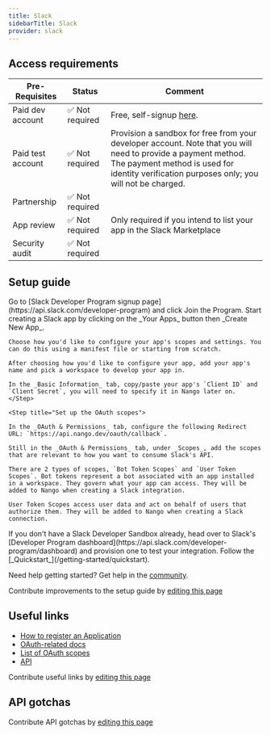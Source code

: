 ```yaml
---
title: Slack
sidebarTitle: Slack
provider: slack
---
```



<Overview />
<PreBuiltTooling />
<PreBuiltUseCases />

## Access requirements
| Pre-Requisites | Status | Comment|
| - | - | - |
| Paid dev account | ✅ Not required | Free, self-signup [here](https://api.slack.com/developer-program). |
| Paid test account | ✅ Not required | Provision a sandbox for free from your developer account. Note that you will need to provide a payment method. The payment method is used for identity verification purposes only; you will not be charged. |
| Partnership | ✅ Not required | |
| App review | ✅ Not required | Only required if you intend to list your app in the Slack Marketplace |
| Security audit | ✅ Not required | |


## Setup guide
<Steps>
  <Step title="Create a developer account">
    Go to [Slack Developer Program signup page](https://api.slack.com/developer-program) and click Join the Program. 
  </Step>
  <Step title="Create & configure a Slack app">
    Start creating a Slack app by clicking on the _Your Apps_ button then _Create New App_.

    Choose how you'd like to configure your app's scopes and settings. You can do this using a manifest file or starting from scratch. 
    
    After choosing how you'd like to configure your app, add your app's name and pick a workspace to develop your app in.

    In the _Basic Information_ tab, copy/paste your app's `Client ID` and `Client Secret`, you will need to specify it in Nango later on.
    </Step>

    <Step title="Set up the OAuth scopes">

    In the _OAuth & Permissions_ tab, configure the following Redirect URL: `https://api.nango.dev/oauth/callback`.

    Still in the _OAuth & Permissions_ tab, under _Scopes_, add the scopes that are relevant to how you want to consume Slack's API.

    There are 2 types of scopes, `Bot Token Scopes` and `User Token Scopes`. Bot tokens represent a bot associated with an app installed in a workspace. They govern what your app can access. They will be added to Nango when creating a Slack integration.
    
    User Token Scopes access user data and act on behalf of users that authorize them. They will be added to Nango when creating a Slack connection.
  </Step>

  <Step title="Create a Slack Developer Sandbox">
    If you don't have a Slack Developer Sandbox already, head over to Slack's [Developer Program dashboard](https://api.slack.com/developer-program/dashboard) and provision one to test your integration. 
  </Step>

  <Step title="Next">
    Follow the [_Quickstart_](/getting-started/quickstart).
  </Step>
</Steps>

<Tip>Need help getting started? Get help in the [community](https://nango.dev/slack).</Tip>

<Note>Contribute improvements to the setup guide by [editing this page](https://github.com/nangohq/nango/tree/master/docs-v2/integrations/all/slack.mdx)</Note>


## Useful links

-   [How to register an Application](https://api.slack.com/apps)
-   [OAuth-related docs](https://api.slack.com/authentication/oauth-v2)
-   [List of OAuth scopes](https://api.slack.com/scopes)
-   [API](https://api.slack.com/web)

<Note>Contribute useful links by [editing this page](https://github.com/nangohq/nango/tree/master/docs-v2/integrations/all/slack.mdx)</Note>

## API gotchas

<Note>Contribute API gotchas by [editing this page](https://github.com/nangohq/nango/tree/master/docs-v2/integrations/all/slack.mdx)</Note>
